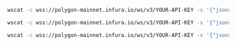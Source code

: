 
<Tabs>
  <TabItem value="newHeads">

```bash
wscat -c wss://polygon-mainnet.infura.io/ws/v3/YOUR-API-KEY -x '{"jsonrpc":"2.0", "id": 1, "method": "eth_subscribe", "params": ["newHeads"]}'
```

  </TabItem>
  <TabItem value="logs">

```bash
wscat -c wss://polygon-mainnet.infura.io/ws/v3/YOUR-API-KEY -x '{"jsonrpc":"2.0", "id": 1, "method": "eth_subscribe", "params": ["logs", {"address": "0x8320fe7702b96808f7bbc0d4a888ed1468216cfd", "topics":["0xd78a0cb8bb633d06981248b816e7bd33c2a35a6089241d099fa519e361cab902"]}]}'
```

  </TabItem>

  <TabItem value="newPendingTransactions">

```bash
wscat -c wss://polygon-mainnet.infura.io/ws/v3/YOUR-API-KEY -x '{"jsonrpc":"2.0", "id": 1, "method": "eth_subscribe", "params": ["newPendingTransactions"]}'
```

  </TabItem>
</Tabs>

